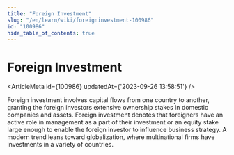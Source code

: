 ```yaml
---
title: "Foreign Investment"
slug: "/en/learn/wiki/foreigninvestment-100986"
id: "100986"
hide_table_of_contents: true
---
```



# Foreign Investment

<ArticleMeta id={100986} updatedAt={'2023-09-26 13:58:51'} />
<div className='border-solid border-b border-t-0 my-4 border-[var(--ifm-color-gray-300)]' />

Foreign investment involves capital flows from one country to another, granting the foreign investors extensive ownership stakes in domestic companies and assets. Foreign investment denotes that foreigners have an active role in management as a part of their investment or an equity stake large enough to enable the foreign investor to influence business strategy. A modern trend leans toward globalization, where multinational firms have investments in a variety of countries.
